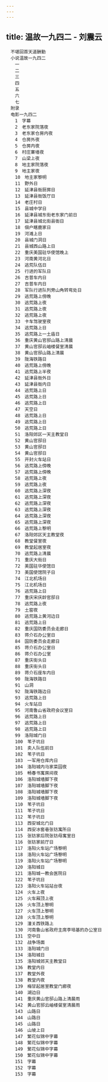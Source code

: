 ```yaml
---
---
---
```

title: 温故一九四二 - 刘震云
---


```
　不堪回首天道酬勤
　小说温故一九四二
　　一
　　二
　　三
　　四
　　五
　　六
　　七
　附录
　电影一九四二
　　1　字幕
　　2　老东家院落夜
　　3　老东家仓房内夜
　　4　仓房外夜
　　5　仓房内夜
　　6　村庄寨墙夜
　　7　山梁上夜
　　8　地主家院落夜
　　9　地主家夜
　　10　地主家黎明
　　11　野外日
　　12　延津县衙厨房日
　　13　延津县衙饭厅日
　　14　老庄村日
　　15　县城中学日
　　16　延津县城东街老东家门前日
　　17　延津县城北街县衙日
　　18　佃户瞎鹿家日
　　19　河滩上日
　　20　县城门洞日
　　21　县城西山路上日
　　22　重庆美国驻华使馆晚上
　　23　河南黄河北日
　　24　逃荒队伍日
　　25　行进的军队日
　　26　吉普车内日
　　27　吉普车内日
　　28　军队行进队列旁山角转弯处日
　　29　逃荒路上傍晚
　　30　逃荒路上夜
　　31　逃荒路上夜
　　32　逃荒路上夜
　　33　卡车驾驶室夜
　　34　逃荒路上日
　　35　逃荒路上一土庙日
　　36　重庆黄山官邸山路上清晨
　　37　黄山官邸云岫楼餐室清晨
　　38　黄山官邸山路上清晨
　　39　陇海铁路日
　　40　逃荒路上傍晚
　　41　逃荒路上半夜
　　42　延津县衙外日
　　43　延津县衙内日
　　44　逃荒路上日
　　45　逃荒路上日
　　46　逃荒路上日
　　47　天空日
　　48　逃荒路上日
　　49　逃荒路上日
　　50　逃荒路上日
　　51　洛阳郊区一天主教堂日
　　52　黄山官邸日
　　53　黄山官邸日
　　54　黄山官邸日
　　55　开封火车站日
　　56　逃荒路上傍晚
　　57　逃荒路上傍晚
　　58　逃荒路上夜
　　59　逃荒路上夜
　　60　逃荒路上深夜
　　61　逃荒路上深夜
　　62　逃荒路上深夜
　　63　逃荒路上深夜
　　64　逃荒路上深夜
　　65　逃荒路上深夜
　　66　逃荒路上黎明
　　67　洛阳郊区天主教堂夜
　　68　教堂餐室夜
　　69　教堂起居室夜
　　70　逃荒路上清晨
　　71　重庆大街日
　　72　美国驻华使馆日
　　73　美国使馆院子日
　　74　江北机场日
　　75　江北机场日
　　76　逃荒路上日
　　77　重庆宋庆龄官邸日
　　78　逃荒路上夜
　　79　土窑夜
　　80　逃荒路上黄河边日
　　81　逃荒路上日
　　82　重庆国防委员会走廊日
　　83　蒋介石办公室日
　　84　国防委员会走廊日
　　85　蒋介石办公室日
　　86　蒋介石办公室
　　87　重庆街头日
　　88　重庆街头日
　　89　蒋介石座车内日
　　90　陇海铁路日
　　91　山洞
　　92　陇海铁路边日
　　93　逃荒路上日
　　94　火车站日
　　95　河南鲁山省政府会议室日
　　96　逃荒路上日
　　97　逃荒路上日
　　98　逃荒路上日
　　99　洛阳城门日
　　100　苇子坑日
　　101　卖人队伍前日
　　102　苇子坑日
　　103　一军用仓库内日
　　104　洛阳城内马家菜园夜
　　105　畅春书寓房间夜
　　106　洛阳城墙脚下夜
　　107　洛阳城墙脚下夜
　　108　洛阳城墙脚下夜
　　109　洛阳城墙脚下夜
　　110　苇子坑日
　　111　苇子坑日
　　112　苇子坑日
　　113　西安城北门日
　　114　西安冰窖巷张钫寓所日
　　115　张钫家后院张钫母寓室日
　　116　张钫家前厅日
　　117　洛阳火车站广场黎明
　　118　洛阳火车站广场黎明
　　119　洛阳火车站广场黎明
　　120　洛阳城日
　　121　洛阳城一教会医院日
　　122　苇子坑日
　　123　洛阳火车站站台夜
　　124　火车上夜
　　125　火车厢顶上夜
　　126　火车顶上黎明
　　127　火车顶上黎明
　　128　火车顶上黎明
　　129　潼关西铁路上
　　130　河南鲁山省政府主席李培基的办公室日
　　131　空中日
　　132　战争场面
　　133　洛阳城门日
　　134　洛阳城日
　　135　洛阳城郊天主教堂日
　　136　教堂内日
　　137　教堂外夜
　　138　教堂内夜
　　139　梅甘起居室教堂门廊夜
　　140　湖边日
　　141　重庆黄山官邸山路上清晨雨
　　142　黄山官邸云岫楼餐室清晨雨
　　143　山路日
　　144　山路日
　　145　山路日
　　146　山坡上日
　　147　繁花似锦中字幕
　　148　繁花似锦中字幕
　　149　繁花似锦中字幕
　　150　繁花似锦中字幕
　　151　字幕
　　152　字幕
　　153　字幕
```